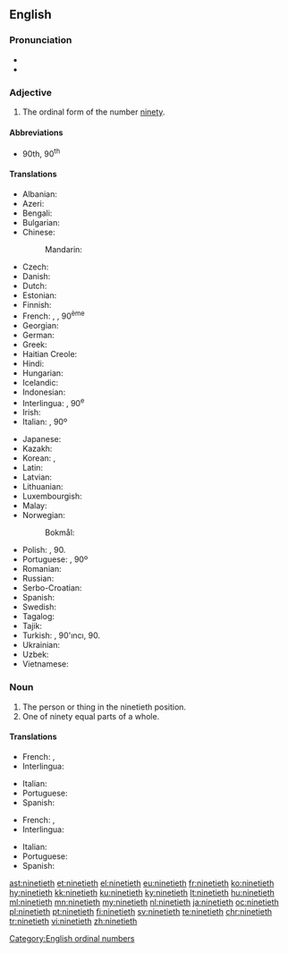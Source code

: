 ==English==

===Pronunciation===
* {{IPA|/ˈnaɪntiəθ/|lang=en}}
* {{hyphenation|nine|ti|eth|lang=en}}

===Adjective===
{{en-adj|-}}

# The ordinal form of the number [[ninety]].

====Abbreviations====
* 90th, 90<sup>th</sup>

====Translations====
{{trans-top|ordinal form of ninety}}
* Albanian: {{t|sq|nëntëdhjetë}}
* Azeri: {{t|az|doxsanıncı}}
* Bengali: {{t|bn|নবতিতম|tr=nabatitama|sc=Beng}}
* Bulgarian: {{t|bg|деветдесети|tr=devetdeseti|sc=Cyrl}}
* Chinese:
*: Mandarin: {{t+|cmn|第九十|tr=dì jiǔshí|sc=Hani}}
* Czech: {{t|cs|devadesátý}}
* Danish: {{t|da|halvfemsindstyvende}}
* Dutch: {{t+|nl|negentigste}}
* Estonian: {{t|et|üheksakümnes}}
* Finnish: {{t|fi|yhdeksäskymmenes}}
* French: {{qualifier|France, Quebec}} {{t+|fr|quatre-vingt-dixième}}, {{qualifier|Belgium, Luxembourg, Switzerland}} {{t+|fr|nonantième}}, 90<sup>ème</sup>  {{attention|fr|Quebec and Luxembourg need to be checked by native speakers}}
* Georgian: {{t|ka|ოთხმოცდამეათე}}
* German: {{t+|de|neunzigste}}
* Greek: {{t+|el|ενενηκοστή}}
* Haitian Creole: {{t|ht|dizyèm}}
* Hindi: {{t|hi|नव्वेवां|tr=navvēvāṁ|sc=Deva}}
* Hungarian: {{t+|hu|kilencvenedik}}
* Icelandic: {{t|is|nítugasta}}
* Indonesian: {{t|id|kesembilanpuluh}}
* Interlingua: {{t|ia|novantesime}}, 90<sup>e</sup>
* Irish: {{t|ga|nóchadú}}
* Italian: {{t|it|novantesimo}}, 90º
{{trans-mid}}
* Japanese: {{t|ja|第九十|tr=dai kyū jū|sc=Jpan}}
* Kazakh: {{t|kk|тоқсаныншы|tr=toqsanınşı|sc=Cyrl}}
* Korean: {{t|ko|제 구십|tr=je gusib|sc=Kore}}, {{t+|ko|아흔째|sc=Kore}}
* Latin: {{t|la|nonagesimus}}
* Latvian: {{t+|lv|deviņdesmitais}}
* Lithuanian: {{t+|lt|devyniasdešimtas}}
* Luxembourgish: {{t|lb|nonzegst}}
* Malay: {{t|ms|kesembilan puluh}}
* Norwegian: 
*: Bokmål: {{t|nb|nittiende}}
* Polish: {{t+|pl|dziewięćdziesiąty}}, 90.
* Portuguese: {{t+|pt|nonagésimo}}, 90º
* Romanian: {{t+|ro|nouăzecilea}}
* Russian: {{t+|ru|девяностый}}
* Serbo-Croatian: {{t+|sh|devedeseti}}
* Spanish: {{t+|es|nonagésimo}}
* Swedish: {{t+|sv|nittionde}}
* Tagalog: {{t|tl|pansiyamnapu}}
* Tajik: {{t|tg|навадуми|tr=navadumi|sc=Cyrl}}
* Turkish: {{t+|tr|doksanıncı}}, 90'ıncı, 90.
* Ukrainian: {{t|uk|дев'яностих|tr=dev'yanostykh|sc=Cyrl}}
* Uzbek: {{t|uz|to'qsoninchi}}
* Vietnamese: {{t|vi|thứ chín mươi|sc=Thai}}
{{trans-bottom}}

===Noun===
{{en-noun}}

# The person or thing in the ninetieth position.
# One of ninety equal parts of a whole.

====Translations====
{{trans-top|person or thing in the ninetieth position}}
* French: {{qualifier|France, Quebec}} {{t+|fr|quatre-vingt-dixième|m|f}}, {{qualifier|Belgium, Luxembourg, Switzerland}} {{t+|fr|nonantième|m|f}} {{attention|fr|Quebec and Luxembourg need to be checked by native speakers}}
* Interlingua: {{t|ia|novantesimo|m}}
{{trans-mid}}
* Italian: {{t|it|novantesimo|m}}
* Portuguese: {{t+|pt|nonagésimo|m}}
* Spanish: {{t+|es|nonagésimo|m}}
{{trans-bottom}}

{{trans-top|one of ninety equal parts of a whole}}
* French: {{qualifier|France, Quebec}} {{t+|fr|quatre-vingt-dixième|m}}, {{qualifier|Belgium, Luxembourg, Switzerland}} {{t+|fr|nonantième|m}} {{attention|fr|Quebec and Luxembourg need to be checked by native speakers}}
* Interlingua: {{t|ia|novantesimo|m}}
{{trans-mid}}
* Italian: {{t|it|novantesimo|m}}
* Portuguese: {{t+|pt|nonagésimo|m}}
* Spanish: {{t+|es|nonagésimo|m}}
{{trans-bottom}}

[[Category:English ordinal numbers]]

[[ast:ninetieth]]
[[et:ninetieth]]
[[el:ninetieth]]
[[eu:ninetieth]]
[[fr:ninetieth]]
[[ko:ninetieth]]
[[hy:ninetieth]]
[[kk:ninetieth]]
[[ku:ninetieth]]
[[ky:ninetieth]]
[[lt:ninetieth]]
[[hu:ninetieth]]
[[ml:ninetieth]]
[[mn:ninetieth]]
[[my:ninetieth]]
[[nl:ninetieth]]
[[ja:ninetieth]]
[[oc:ninetieth]]
[[pl:ninetieth]]
[[pt:ninetieth]]
[[fi:ninetieth]]
[[sv:ninetieth]]
[[te:ninetieth]]
[[chr:ninetieth]]
[[tr:ninetieth]]
[[vi:ninetieth]]
[[zh:ninetieth]]
